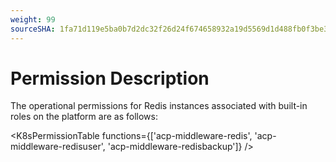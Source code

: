 ```yaml
---
weight: 99
sourceSHA: 1fa71d119e5ba0b7d2dc32f26d24f674658932a19d5569d1d488fb0f3be3a5e8
---
```


# Permission Description

The operational permissions for Redis instances associated with built-in roles on the platform are as follows:

<K8sPermissionTable functions={['acp-middleware-redis', 'acp-middleware-redisuser', 'acp-middleware-redisbackup']} />
